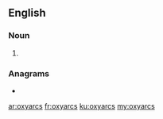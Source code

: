==English==

===Noun===
{{head|en|noun plural form}}

# {{plural of|oxyarc|lang=en}}

===Anagrams===
* {{l|en|Sycorax}}

[[ar:oxyarcs]]
[[fr:oxyarcs]]
[[ku:oxyarcs]]
[[my:oxyarcs]]
